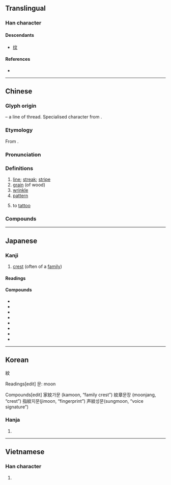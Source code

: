 {{also|纹}}
{{character info/new}}
==Translingual==

===Han character===
{{Han char|rn=120|rad=糸|as=04|sn=10|four=20940|canj=VFYK|ids=⿰糸文}}

====Descendants====
* [[纹]]

====References====
* {{Han ref|kx=0916.160|dkj=27262|dj=1345.160|hdz=53376.040|uh=7D0B|ud=32011|bh=AFBE|bd=44990}}

----

==Chinese==
{{zh-forms|s=纹}}

===Glyph origin===
{{Han etym}}
{{Han compound|糸|t1=thread|文|ls=psc|c1=s|c2=p}} – a line of thread. Specialised character from {{och-l|文}}.

===Etymology===
From {{och-l|文|mark, tattoo}}.

===Pronunciation===
{{zh-pron
|m=wén
|c=man4
|h=pfs=vùn
|md=
|mn=bûn
|w=3ven
|mc=y
|oc=y
|cat=n,v
}}

===Definitions===
{{zh-hanzi}}

# [[line]]; [[streak]]; [[stripe]]
# [[grain]] (of wood)
# [[wrinkle]]
# [[pattern]]
#: {{zh-x|豹紋|leopard '''pattern'''}}
# to [[tattoo]]

===Compounds===
{{zh-der|弧紋|弦紋|帳紋|冰裂紋|妊娠紋|平紋|布紋紙|圖紋|夔紋|冰炸紋|波紋如縠|松紋|指紋辨識|樂紋兒|抬頭紋|橫紋肌|流紋岩|掌紋|手紋|指紋紀錄|條紋|斑紋|直紋|皺紋|指紋|掌上觀紋|波紋|斜紋夜蛾|斗紋|瑪瑙紋|木紋|斜紋|指紋鑑定|指紋分析|紋飾|蟬紋|陰紋|綯紋|迴紋針|鼻紋|紋絲不動|紋銀|紋樣|魚尾紋|象紋|紋身|紋理|蟠虯紋|裂紋|重環紋|紋線|羅紋|軋紋|龍紋|魚紋|紋路|螺紋鑽|饕餮紋|紋風不動|箕紋|被火紋身|雙箕紋|陰騭紋|縠紋|蟠虺紋|龜紋|綢紋紙|鱗紋|餓紋|蟠螭紋|趾紋|鳥紋|脣紋|貝紋|螺紋|蛇紋石|紋眉|蟠夔紋|花紋}}

----

==Japanese==

===Kanji===
{{ja-kanji|grade=c|rs=糸04}}

# [[crest]] (often of a [[family]])

====Readings====
{{ja-readings
|goon=もん
|kanon=ぶん
|kun=あや-,もよう
|nanori=あき,あや
}}

====Compounds====
* {{ja-r|家紋|かもん|gloss=family crest}}
* {{ja-r|定紋|じょうもん|gloss=crest (often of a family)}}
* {{ja-r|紋所|もんどころ|gloss=crest (often of a family)}}
* {{ja-r|紋章|もんしょう|gloss=crest}}
* {{ja-r|指紋|しもん|gloss=fingerprint}}
* {{ja-r|声紋|せいもん|gloss=voice signature}}
* {{ja-r|南天紋|なんてん もん}}
* {{ja-r|籠目紋|かごめ もん}}

----

==Korean==
紋

Readings[edit]
문: moon

Compounds[edit]
家紋가문 (kamoon, “family crest”)
紋章문장 (moonjang, “crest”)
指紋지문(jimoon, “fingerprint”)
声紋성문(sungmoon, “voice signature”)

===Hanja===
{{ko-hanja|hangeul=문|eumhun=|rv=mun|mr=mun|y=mun}}

# {{defn|lang=ko|sort=糸04}}

----

==Vietnamese==

===Han character===
{{vi-hantu|[[văn]], [[vằn]], [[vân]], [[vện]]|rs=糸04}}

# {{defn|lang=vi}}
